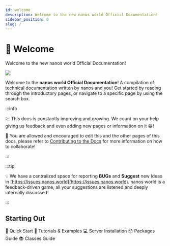 ```yaml
---
id: welcome
description: Welcome to the new nanos world Official Documentation!
sidebar_position: 0
slug: /
---
```


# 👋 Welcome


Welcome to the new nanos world Official Documentation!

![](/img/docs/new-docs.png)

Welcome to the **nanos world Official Documentation**! A compilation of technical documentation written by nanos and you! Get started by reading through the introductory pages, or navigate to a specific page by using the search box.

:::info

💹 This docs is constantly improving and growing. We count on your help giving us feedback and even adding new pages or information on it 😁!

💑 You are allowed and encouraged to edit this and the other pages of this docs, please refer to [Contributing to the Docs](./contributing-to-the-docs.md) for more information on how to collaborate!

:::

:::tip

💡 We have a centralized space for reporting **BUGs** and **Suggest** new Ideas in [https://issues.nanos.world](https://issues.nanos.world). nanos world is a feedback-driven game, all your suggestions are listened and deeply internally discussed!

:::

## Starting Out

<ReferenceLink href="getting-started/quick-start">📌 Quick Start</ReferenceLink>
<ReferenceLink href="getting-started/tutorials-and-examples/tutorials">📑 Tutorials & Examples</ReferenceLink>
<ReferenceLink href="core-concepts/server-manual/server-installation">💻 Server Installation</ReferenceLink>
<ReferenceLink href="core-concepts/packages/packages">📦 Packages Guide</ReferenceLink>
<ReferenceLink href="core-concepts/scripting/classes-guide">📚 Classes Guide</ReferenceLink>